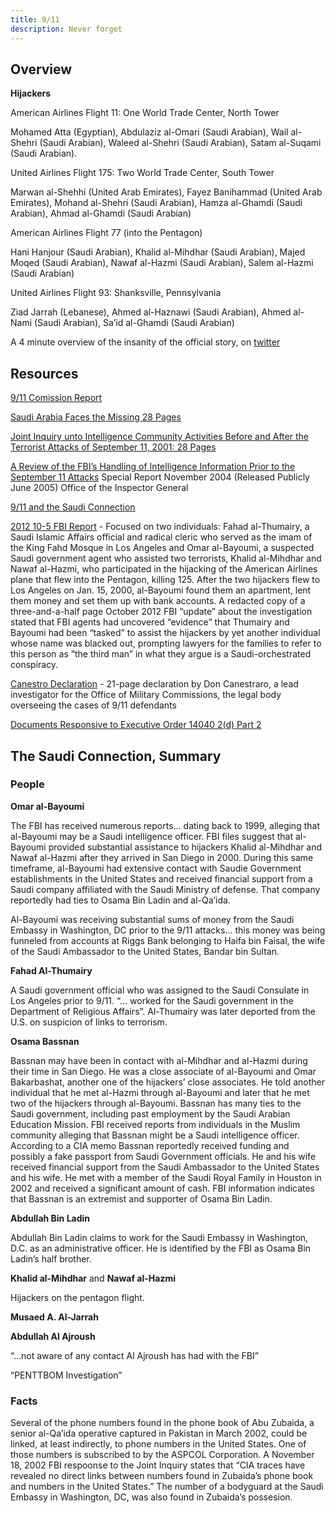 ```yaml
---
title: 9/11
description: Never forget
---
```


## Overview 

**Hijackers** 

American Airlines Flight 11: One World Trade Center, North Tower

Mohamed Atta (Egyptian), Abdulaziz al-Omari (Saudi Arabian), Wail al-Shehri (Saudi Arabian), Waleed al-Shehri (Saudi Arabian), Satam al-Suqami (Saudi Arabian).

United Airlines Flight 175: Two World Trade Center, South Tower

Marwan al-Shehhi (United Arab Emirates), Fayez Banihammad (United Arab Emirates), Mohand al-Shehri (Saudi Arabian), Hamza al-Ghamdi (Saudi Arabian), Ahmad al-Ghamdi (Saudi Arabian)

American Airlines Flight 77 (into the Pentagon)

Hani Hanjour (Saudi Arabian), Khalid al-Mihdhar (Saudi Arabian), Majed Moqed (Saudi Arabian), Nawaf al-Hazmi (Saudi Arabian), Salem al-Hazmi (Saudi Arabian)

United Airlines Flight 93: Shanksville, Pennsylvania

Ziad Jarrah (Lebanese), Ahmed al-Haznawi (Saudi Arabian), Ahmed al-Nami (Saudi Arabian), Sa'id al-Ghamdi (Saudi Arabian)

A 4 minute overview of the insanity of the official story, on [twitter](https://twitter.com/libertyblitz/status/1701252432360337712?s=46&t=mKfMvA9kDRr3LdnI-MLdig)


## Resources

[9/11 Comission Report](https://govinfo.library.unt.edu/911/report/911Report_Exec.htm)

[Saudi Arabia Faces the Missing 28 Pages](https://www.wilsoncenter.org/sites/default/files/media/documents/publication/saudi_arabia_faces_the_missing_28_pages.pdf)

[Joint Inquiry unto Intelligence Community Activities Before and After the Terrorist Attacks of September 11, 2001: 28 Pages](https://28pagesdotorg.files.wordpress.com/2016/08/declasspart4.pdf)

[A Review of the FBI's Handling of Intelligence Information Prior to the September 11 Attacks](https://oig.justice.gov/sites/default/files/archive/special/0506/chapter5.htm) 
Special Report
November 2004 (Released Publicly June 2005)
Office of the Inspector General

[9/11 and the Saudi Connection](https://theintercept.com/2021/09/11/september-11-saudi-arabia/)

[2012 10-5 FBI Report](https://www.scribd.com/document/461114769/2012-10-5-FBI-Report)
    - Focused on two individuals: Fahad al-Thumairy, a Saudi Islamic Affairs official and radical cleric who served as the imam of the King Fahd Mosque in Los Angeles and Omar al-Bayoumi, a suspected Saudi government agent who assisted two terrorists, Khalid al-Mihdhar and Nawaf al-Hazmi, who participated in the hijacking of the American Airlines plane that flew into the Pentagon, killing 125. After the two hijackers flew to Los Angeles on Jan. 15, 2000, al-Bayoumi found them an apartment, lent them money and set them up with bank accounts. A redacted copy of a three-and-a-half page October 2012 FBI “update” about the investigation stated that FBI agents had uncovered “evidence” that Thumairy and Bayoumi had been “tasked” to assist the hijackers by yet another individual whose name was blacked out, prompting lawyers for the families to refer to this person as “the third man” in what they argue is a Saudi-orchestrated conspiracy.

[Canestro Declaration](https://www.floridabulldog.org/wp-content/uploads/2023/04/Canestraro-Declaration-dated-20-July-2021.pdf)
    - 21-page declaration by Don Canestraro, a lead investigator for the Office of Military Commissions, the legal body overseeing the cases of 9/11 defendants

[Documents Responsive to Executive Order 14040 2(d) Part 2](file:///Users/brendanmccaffrey/Downloads/Documents%20Responsive%20to%20Executive%20Order%2014040%202-d-%20Part%202.pdf)

## The Saudi Connection, Summary

### People

**Omar al-Bayoumi**

The FBI has received numerous reports... dating back to 1999, alleging that al-Bayoumi may be a Saudi intelligence officer. FBI files suggest that al-Bayoumi provided substantial assistance to hijackers Khalid al-Mihdhar and Nawaf al-Hazmi after they arrived in San Diego in 2000. During this same timeframe, al-Bayoumi had extensive contact with Saudie Government establishments in the United States and received financial support from a Saudi company affiliated with the Saudi Ministry of defense. That company reportedly had ties to Osama Bin Ladin and al-Qa'ida.

Al-Bayoumi was receiving substantial sums of money from the Saudi Embassy in Washington, DC prior to the 9/11 attacks... this money was being funneled from accounts at Riggs Bank belonging to Haifa bin Faisal, the wife of the Saudi Ambassador to the United States, Bandar bin Sultan.

**Fahad Al-Thumairy**

A Saudi government official who was assigned to the Saudi Consulate in Los Angeles prior to 9/11. "... worked for the Saudi government in the Department of Religious Affairs". Al-Thumairy was later deported from the U.S. on suspicion of links to terrorism.

**Osama Bassnan**

Bassnan may have been in contact with al-Mihdhar and al-Hazmi during their time in San Diego. He was a close associate of al-Bayoumi and Omar Bakarbashat, another one of the hijackers' close associates. He told another individual that he met al-Hazmi through al-Bayoumi and later that he met two of the hijackers through al-Bayoumi. Bassnan has many ties to the Saudi government, including past employment by the Saudi Arabian Education Mission. FBI received reports from individuals in the Muslim community alleging that Bassnan might be a Saudi intelligence officer. According to a CIA memo Bassnan reportedly received funding and possibly a fake passport from Saudi Government officials. He and his wife received financial support from the Saudi Ambassador to the United States and his wife. He met with a member of the Saudi Royal Family in Houston in 2002 and received a significant amount of cash. FBI information indicates that Bassnan is an extremist and supporter of Osama Bin Ladin.

**Abdullah Bin Ladin** 

Abdullah Bin Ladin claims to work for the Saudi Embassy in Washington, D.C. as an administrative officer. He is identified by the FBI as Osama Bin Ladin's half brother.


**Khalid al-Mihdhar** and **Nawaf al-Hazmi**

Hijackers on the pentagon flight. 

**Musaed A. Al-Jarrah**

**Abdullah Al Ajroush**

"...not aware of any contact Al Ajroush has had with the FBI"

"PENTTBOM Investigation"


### Facts

Several of the phone numbers found in the phone book of Abu Zubaida, a senior al-Qa'ida operative captured in Pakistan in March 2002, could be linked, at least indirectly, to phone numbers in the United States. One of those numbers is subscribed to by the ASPCOL Corporation. A November 18, 2002 FBI respoonse to the Joint Inquiry states that "CIA traces have revealed no direct links between numbers found in Zubaida's phone book and numbers in the United States." The number of a bodyguard at the Saudi Embassy in Washington, DC, was also found in Zubaida's possesion.

